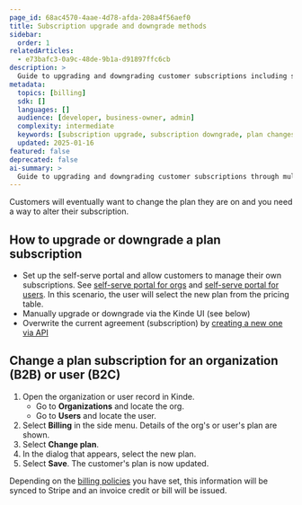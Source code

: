 ```yaml
---
page_id: 68ac4570-4aae-4d78-afda-208a4f56aef0
title: Subscription upgrade and downgrade methods
sidebar:
  order: 1
relatedArticles:
  - e73bafc3-0a9c-48de-9b1a-d91897ffc6cb
description: >
  Guide to upgrading and downgrading customer subscriptions including self-serve portal, manual changes, and API methods.
metadata:
  topics: [billing]
  sdk: []
  languages: []
  audience: [developer, business-owner, admin]
  complexity: intermediate
  keywords: [subscription upgrade, subscription downgrade, plan changes, self-serve portal, API, billing policies]
  updated: 2025-01-16
featured: false
deprecated: false
ai-summary: >
  Guide to upgrading and downgrading customer subscriptions through multiple methods including self-serve portal and API.
---
```


Customers will eventually want to change the plan they are on and you need a way to alter their subscription.

## How to upgrade or downgrade a plan subscription

- Set up the self-serve portal and allow customers to manage their own subscriptions. See [self-serve portal for orgs](/build/set-up-options/self-serve-portal-for-orgs/) and [self-serve portal for users](/build/set-up-options/self-serve-portal-for-users/). In this scenario, the user will select the new plan from the pricing table.
- Manually upgrade or downgrade via the Kinde UI (see below)
- Overwrite the current agreement (subscription) by [creating a new one via API](/kinde-apis/management/#tag/billing-agreements/post/api/v1/billing/agreements/)

## Change a plan subscription for an organization (B2B) or user (B2C)

1. Open the organization or user record in Kinde.
   - Go to **Organizations** and locate the org.
   - Go to **Users** and locate the user. 
2. Select **Billing** in the side menu. Details of the org's or user's plan are shown.
3. Select **Change plan**.
4. In the dialog that appears, select the new plan.
5. Select **Save**. The customer's plan is now updated.

Depending on the [billing policies](/billing/manage-plans/upgrade-downgrade-plans/) you have set, this information will be synced to Stripe and an invoice credit or bill will be issued.
